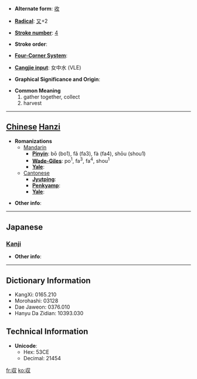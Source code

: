* '''Alternate form''': [[收]]

* '''[[Wiktionary:Chinese radical index| Radical]]''': [[Wiktionary:Chinese radical index 又|又]]+2

* '''[[Wiktionary:Chinese total strokes index|Stroke number]]''': [[Wiktionary:Chinese total strokes index 4|4]]

* '''Stroke order''': 

* '''[[Wiktionary:Chinese four corner index|Four-Corner System]]''': 

* '''[[Wiktionary:Chinese Cangjie index|Cangjie input]]''': 女中水 (VLE)

* '''Graphical Significance and Origin''': 

* '''Common Meaning'''
*#gather together, collect
*# harvest


----

== [[Chinese]] [[Hanzi]] ==

* '''Romanizations'''
** [[Mandarin]]
*** '''[[Pinyin]]''': bō (bo1), fǎ (fa3), fà (fa4), shōu (shou1)
*** '''[[Wade-Giles]]''': po<sup>1</sup>, fa<sup>3</sup>, fa<sup>4</sup>, shou<sup>1</sup>
*** '''[[Yale]]''': 
**[[Cantonese]]
***'''[[Jyutping]]''':
***'''[[Penkyamp]]''': 
***'''[[Yale]]''': 

* '''Other info''': 

----

==Japanese==
===[[Kanji]]===
{{kanji|on readings=[[しゅう]] (shū)
|kun readings=[[おさめる]] (osameru), [[おさまる]] (osamaru)
}}

* '''Other info''':  

----

== Dictionary Information ==

* KangXi: 0165.210
* Morohashi: 03128
* Dae Jaweon: 0376.010
* Hanyu Da Zidian: 10393.030

== Technical Information ==

* '''Unicode''':
** Hex: 53CE
** Decimal: 21454

[[fr:収]]
[[ko:収]]
